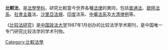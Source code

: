 {{about||歷史語言學中的「比較法」|比較法 (語言學)}}

'''比較法'''，是[[法學|法學]][[學科|學科]]，研究比較當今世界各種[[法律|法律]]的異同，包括[[普通法|普通法]]、[[歐陸法系|歐陸法系]]、[[社會主義|社會主義]]法、[[沙里亞法規|沙里亞法規]]、[[印度|印度]]法系、[[中華法系|中華法系]]及[[大清律例|大清律例]]等。

《[[比较法研究|比较法研究]]》是[[中国政法大学|中国政法大学]]1987年1月创办的比较法学学术期刊，是中国唯一专门研究比较法学的学术刊物。

{{法律}}
{{Authority control}}
[[Category:比較法學|Category:比較法學]]
{{law-stub}}